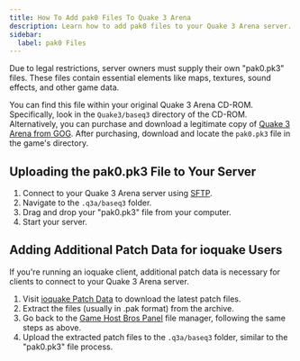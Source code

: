 ```yaml
---
title: How To Add pak0 Files To Quake 3 Arena
description: Learn how to add pak0 files to your Quake 3 Arena server.
sidebar:
  label: pak0 Files
---
```


Due to legal restrictions, server owners must supply their own "pak0.pk3" files. These files contain essential elements like maps, textures, sound effects, and other game data.

You can find this file within your original Quake 3 Arena CD-ROM. Specifically, look in the `Quake3/baseq3` directory of the CD-ROM. Alternatively, you can purchase and download a legitimate copy of [Quake 3 Arena from GOG](https://www.gog.com/en/game/quake_iii_arena). After purchasing, download and locate the `pak0.pk3` file in the game's directory.

## Uploading the pak0.pk3 File to Your Server

1. Connect to your Quake 3 Arena server using [SFTP](/getting-started/uploading-files/).
2. Navigate to the `.q3a/baseq3` folder.
3. Drag and drop your "pak0.pk3" file from your computer.
4. Start your server.

## Adding Additional Patch Data for ioquake Users

If you're running an ioquake client, additional patch data is necessary for clients to connect to your Quake 3 Arena server.

1. Visit [ioquake Patch Data](https://ioquake3.org/extras/patch-data/) to download the latest patch files.
2. Extract the files (usually in .pak format) from the archive.
3. Go back to the [Game Host Bros Panel](https://panel.gamehostbros.com/) file manager, following the same steps as above.
4. Upload the extracted patch files to the `.q3a/baseq3` folder, similar to the "pak0.pk3" file process.
